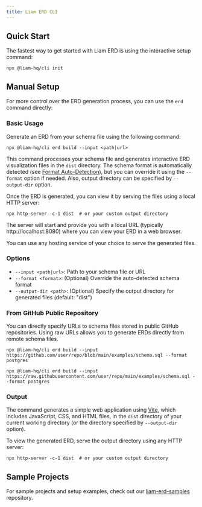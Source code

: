 ```yaml
---
title: Liam ERD CLI
---
```



## Quick Start

The fastest way to get started with Liam ERD is using the interactive setup command:

```npm
npx @liam-hq/cli init
```

## Manual Setup

For more control over the ERD generation process, you can use the `erd` command directly:

### Basic Usage

Generate an ERD from your schema file using the following command:

```npm
npx @liam-hq/cli erd build --input <path|url>
```

This command processes your schema file and generates interactive ERD visualization files in the `dist` directory. The schema format is automatically detected (see [Format Auto-Detection](/docs/parser/supported-formats#format-auto-detection)), but you can override it using the `--format` option if needed. Also, output directory can be specified by `--output-dir` option.

Once the ERD is generated, you can view it by serving the files using a local HTTP server:

```npm
npx http-server -c-1 dist  # or your custom output directory
```

The server will start and provide you with a local URL (typically http://localhost:8080) where you can view your ERD in a web browser.

You can use any hosting service of your choice to serve the generated files.

### Options

- `--input <path|url>`: Path to your schema file or URL
- `--format <format>`: (Optional) Override the auto-detected schema format
- `--output-dir <path>`: (Optional) Specify the output directory for generated files (default: "dist")

### From GitHub Public Repository

You can directly specify URLs to schema files stored in public GitHub repositories. Using raw URLs allows you to generate ERDs directly from remote schema files.

```npm
npx @liam-hq/cli erd build --input https://github.com/user/repo/blob/main/examples/schema.sql --format postgres
```

```npm
npx @liam-hq/cli erd build --input https://raw.githubusercontent.com/user/repo/main/examples/schema.sql --format postgres
```


### Output

The command generates a simple web application using [Vite](https://vite.dev/), which includes JavaScript, CSS, and HTML files, in the `dist` directory of your current working directory (or the directory specified by `--output-dir` option).

To view the generated ERD, serve the output directory using any HTTP server:

```npm
npx http-server -c-1 dist  # or your custom output directory
```

## Sample Projects

For sample projects and setup examples, check out our [liam-erd-samples](https://github.com/liam-hq/liam-erd-samples) repository.
